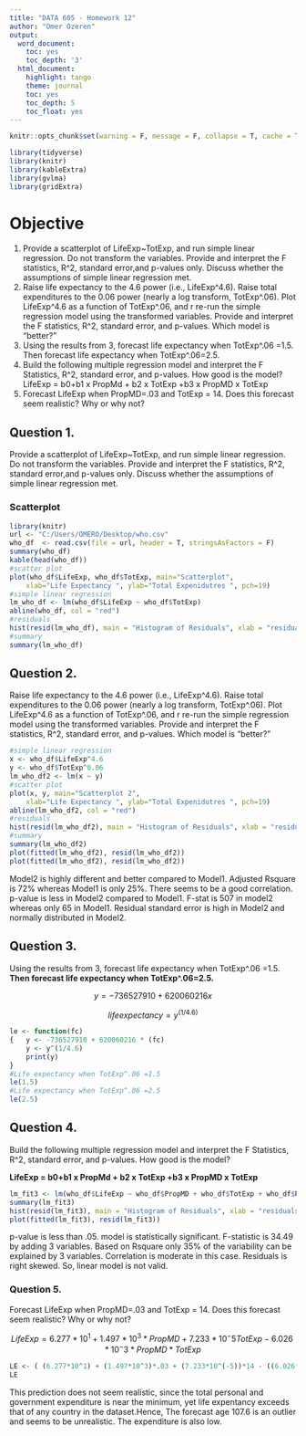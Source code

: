 ```yaml
---
title: "DATA 605 - Homework 12"
author: "Omer Ozeren"
output:
  word_document:
    toc: yes
    toc_depth: '3'
  html_document:
    highlight: tango
    theme: journal
    toc: yes
    toc_depth: 5
    toc_float: yes
---
```

```r
knitr::opts_chunk$set(warning = F, message = F, collapse = T, cache = T)
```

```r
library(tidyverse)
library(knitr)
library(kableExtra)
library(gvlma)
library(gridExtra)
```

# Objective
 1. Provide a scatterplot of LifeExp~TotExp, and run simple linear regression. Do not transform the
variables. Provide and interpret the F statistics, R^2, standard error,and p-values only. Discuss
whether the assumptions of simple linear regression met.
 2. Raise life expectancy to the 4.6 power (i.e., LifeExp^4.6). Raise total expenditures to the 0.06
power (nearly a log transform, TotExp^.06). Plot LifeExp^4.6 as a function of TotExp^.06, and r
re-run the simple regression model using the transformed variables. Provide and interpret the F
statistics, R^2, standard error, and p-values. Which model is "better?"
 3. Using the results from 3, forecast life expectancy when TotExp^.06 =1.5. Then forecast life
expectancy when TotExp^.06=2.5.
 4. Build the following multiple regression model and interpret the F Statistics, R^2, standard error,
and p-values. How good is the model?\
LifeExp = b0+b1 x PropMd + b2 x TotExp +b3 x PropMD x TotExp
 5. Forecast LifeExp when PropMD=.03 and TotExp = 14. Does this forecast seem realistic? Why
or why not?

## Question 1. 

Provide a scatterplot of LifeExp~TotExp, and run simple linear regression. Do not transform the variables. Provide and interpret the F statistics, R^2, standard error,and p-values only. Discuss whether the assumptions of simple linear regression met.

### Scatterplot
```r
library(knitr)
url <- "C:/Users/OMERO/Desktop/who.csv"
who_df  <- read.csv(file = url, header = T, stringsAsFactors = F)
summary(who_df)
kable(head(who_df))
#scatter plot
plot(who_df$LifeExp, who_df$TotExp, main="Scatterplot", 
    xlab="Life Expectancy ", ylab="Total Expenidutres ", pch=19) 
#simple linear regression
lm_who_df <- lm(who_df$LifeExp ~ who_df$TotExp)
abline(who_df, col = "red")
#residuals
hist(resid(lm_who_df), main = "Histogram of Residuals", xlab = "residuals")
#summary
summary(lm_who_df)
```

## Question 2. 

Raise life expectancy to the 4.6 power (i.e., LifeExp^4.6). Raise total expenditures to the 0.06 power (nearly a log transform, TotExp^.06). Plot LifeExp^4.6 as a function of TotExp^.06, and r re-run the simple regression model using the transformed variables. Provide and interpret the F statistics, R^2, standard error, and p-values. Which model is "better?"



```r
#simple linear regression
x <- who_df$LifeExp^4.6
y <- who_df$TotExp^0.06
lm_who_df2 <- lm(x ~ y)
#scatter plot
plot(x, y, main="Scatterplot 2", 
    xlab="Life Expectancy ", ylab="Total Expenidutres ", pch=19) 
abline(lm_who_df2, col = "red")
#residuals
hist(resid(lm_who_df2), main = "Histogram of Residuals", xlab = "residuals")
#summary
summary(lm_who_df2)
plot(fitted(lm_who_df2), resid(lm_who_df2))
plot(fitted(lm_who_df2), resid(lm_who_df2))
```

Model2 is highly different and better compared to Model1. Adjusted Rsquare is 72% whereas Model1 is only 25%. There seems to be a good correlation. p-value is less in Model2 compared to Model1. F-stat is 507 in model2 whereas only 65 in Model1. Residual standard error is high in Model2 and normally distributed in Model2. 

## Question 3. 

Using the results from 3, forecast life expectancy when TotExp^.06 =1.5. 
**Then forecast life expectancy when TotExp^.06=2.5.**

$$y= -736527910  + 620060216 x$$


$$life expectancy = y^(1/4.6)$$

```r
le <- function(fc)
{   y <- -736527910 + 620060216 * (fc)
    y <- y^(1/4.6)
    print(y)
}
#Life expectancy when TotExp^.06 =1.5
le(1.5)
#Life expectancy when TotExp^.06 =2.5
le(2.5)
```
## Question 4. 

Build the following multiple regression model and interpret the F Statistics, R^2, standard error, and p-values. How good is the model?

**LifeExp = b0+b1 x PropMd + b2 x TotExp +b3 x PropMD x TotExp**

```r
lm_fit3 <- lm(who_df$LifeExp ~ who_df$PropMD + who_df$TotExp + who_df$PropMD*who_df$TotExp)
summary(lm_fit3)
hist(resid(lm_fit3), main = "Histogram of Residuals", xlab = "residuals")
plot(fitted(lm_fit3), resid(lm_fit3))
```


      
p-value is less than .05. model is statistically significant. F-statistic is 34.49 by adding 3 variables. Based on Rsquare only 35% of the variability can be explained by 3 variables. Correlation is moderate in this case. Residuals is right skewed. So, linear model is not valid.	  

### Question 5. 

Forecast LifeExp when PropMD=.03 and TotExp = 14. Does this forecast seem realistic? Why or why not?


$$LifeExp = 6.277 * 10^1 + 1.497*10^3 * PropMD + 7.233* 10^-5 TotExp-6.026*10^-3 *PropMD*TotExp$$
```r
LE <- ( (6.277*10^1) + (1.497*10^3)*.03 + (7.233*10^(-5))*14 - ((6.026*10^(-3))*0.03*14) ) 
LE
```
This prediction does not seem realistic, since the total personal and government expenditure is near the minimum, yet life expentancy exceeds that of any country in the dataset.Hence, The forecast age 107.6 is an outlier and seems to be unrealistic. The expenditure is also low. 